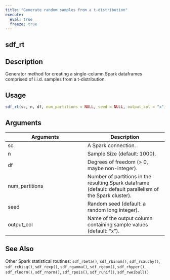 ```yaml
---
title: "Generate random samples from a t-distribution"
execute:
  eval: true
  freeze: true
---
```


## sdf_rt

## Description
Generator method for creating a single-column Spark dataframes comprised of i.i.d. samples from a t-distribution.


## Usage
```r
sdf_rt(sc, n, df, num_partitions = NULL, seed = NULL, output_col = "x")
```

## Arguments
|Arguments|Description|
|---|---|
| sc | A Spark connection. |
| n | Sample Size (default: 1000). |
| df | Degrees of freedom (> 0, maybe non-integer). |
| num_partitions | Number of partitions in the resulting Spark dataframe (default: default parallelism of the Spark cluster). |
| seed | Random seed (default: a random long integer). |
| output_col | Name of the output column containing sample values (default: "x"). |







## See Also
Other Spark statistical routines: `sdf_rbeta()`, `sdf_rbinom()`, `sdf_rcauchy()`, `sdf_rchisq()`, `sdf_rexp()`, `sdf_rgamma()`, `sdf_rgeom()`, `sdf_rhyper()`, `sdf_rlnorm()`, `sdf_rnorm()`, `sdf_rpois()`, `sdf_runif()`, `sdf_rweibull()`

